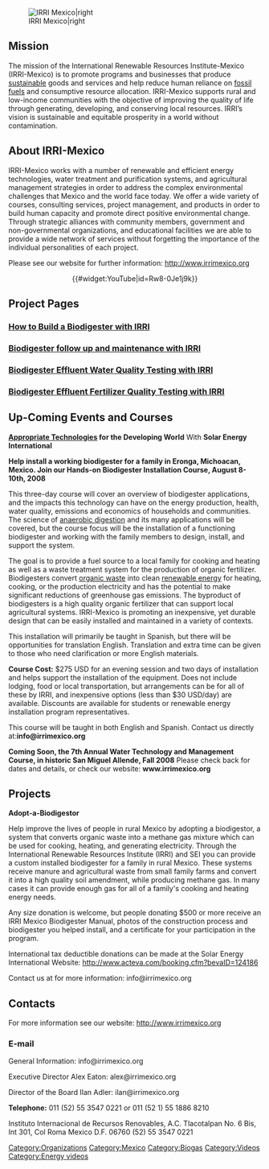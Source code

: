 [[File:Irrilogo.gif|IRRI Mexico|right]]

=='''Mission'''==
The mission of the International Renewable Resources Institute-Mexico (IRRI-Mexico) is to promote programs and businesses that produce [[sustainable]] goods and services and help reduce human reliance on [[fossil fuels]] and consumptive resource allocation.  IRRI-Mexico supports rural and low-income communities with the objective of improving the quality of life through generating, developing, and conserving local resources.  IRRI’s vision is sustainable and equitable prosperity in a world without contamination.

=='''About IRRI-Mexico'''==
IRRI-Mexico works with a number of renewable and efficient energy technologies, water treatment and purification systems, and agricultural management strategies in order to address the complex environmental challenges that Mexico and the world face today.  We offer a wide variety of courses, consulting services, project management, and products in order to build human capacity and promote direct positive environmental change.  Through strategic alliances with community members, government and non-governmental organizations, and educational facilities we are able to provide a wide network of services without forgetting the importance of the individual personalities of each project.

Please see our website for further information: http://www.irrimexico.org

<center>{{#widget:YouTube|id=Rw8-0Je1j9k}}</center>

==Project Pages==

===[[HSU Chiapas biodigester| How to Build a Biodigester with IRRI]]===

===[[Biodigester follow up and maintenance with IRRI]]===

===[[Biodigester Effluent Water Quality Testing with IRRI]]===

===[[Biodigester Effluent Fertilizer Quality Testing with IRRI]]===


=='''Up-Coming Events and Courses'''==
'''[[Appropriate Technologies]] for the Developing World'''
With '''Solar Energy International'''
 
'''Help install a working biodigester for a family in Eronga, Michoacan, Mexico. Join our Hands-on Biodigester Installation Course, August 8-10th, 2008'''

This three-day course will cover an overview of biodigester applications, and the impacts this technology can have on the energy production, health, water quality, emissions and economics of households and communities. The science of [[anaerobic digestion]] and its many applications will be covered, but the course focus will be the installation of a functioning biodigester and working with the family members to design, install, and support the system.

The goal is to provide a fuel source to a local family for cooking and heating as well as a waste treatment system for the production of organic fertilizer. Biodigesters convert [[organic waste]] into clean [[renewable energy]] for heating, cooking, or the production electricity and has the potential to make significant reductions of greenhouse gas emissions. The byproduct of biodigesters is a high quality organic fertilizer that can support local agricultural systems. IRRI-Mexico is promoting an inexpensive, yet durable design that can be easily installed and maintained in a variety of contexts.

This installation will primarily be taught in Spanish, but there will be opportunities for translation English. Translation and extra time can be given to those who need clarification or more English materials.  

'''Course Cost:''' $275 USD for an evening session and two days of installation and helps support the installation of the equipment. Does not include lodging, food or local transportation, but arrangements can be for all of these by IRRI, and inexpensive options (less than $30 USD/day) are available. Discounts are available for students or renewable energy installation program representatives.

This course will be taught in both English and Spanish.
Contact us directly at:''' info@irrimexico.org'''


'''Coming Soon, the 7th Annual Water Technology and Management Course, in historic San Miguel Allende, Fall 2008'''
Please check back for dates and details, or check our website: '''www.irrimexico.org'''

=='''Projects'''==
'''Adopt-a-Biodigestor'''

Help improve the lives of people in rural Mexico by adopting a biodigestor, a system that converts organic waste into a methane gas mixture which can be used for cooking, heating, and generating electricity. Through the International Renewable Resources Institute (IRRI) and SEI you can provide a custom installed biodigester for a family in rural Mexico. These systems receive manure and agricultural waste from small family farms and convert it into a high quality soil amendment, while producing methane gas. In many cases it can provide enough gas for all of a family's cooking and heating energy needs.

Any size donation is welcome, but people donating $500 or more receive an IRRI Mexico Biodigester Manual, photos of the construction process and biodigester you helped install, and a certificate for your participation in the program.

International tax deductible donations can be made at the Solar Energy International Website: http://www.acteva.com/booking.cfm?bevaID=124186

Contact us at for more information: info@irrimexico.org 

=='''Contacts'''==
For more information see our website: http://www.irrimexico.org

===E-mail===
General Information: info@irrimexico.org

Executive Director Alex Eaton: alex@irrimexico.org

Director of the Board Ilan Adler: ilan@irrimexico.org

'''Telephone:''' 011 (52) 55 3547 0221 or 011 (52 1) 55 1886 8210

Instituto Internacional de Recursos Renovables, A.C.
Tlacotalpan No. 6 Bis, Int 301,
Col Roma
Mexico D.F. 06760
(52) 55 3547 0221


[[Category:Organizations]]
[[Category:Mexico]]
[[Category:Biogas]]
[[Category:Videos]]
[[Category:Energy videos]]